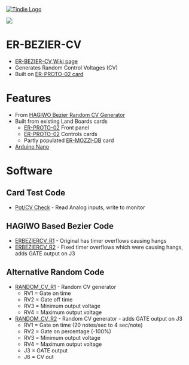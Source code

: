 <a href="https://www.tindie.com/products/28896/"><img src="http://land-boards.com/blwiki/images/5/51/Tindie-mediums.png" alt="Tindie Logo"></img></a> 

<img src="http://land-boards.com/blwiki/images/2/26/ER-BEZIER-CV_P1080840-720px.jpg"></img>

= ER-BEZIER-CV =

* [http://land-boards.com/blwiki/index.php?title=ER-BEZIER-CV ER-BEZIER-CV Wiki page]
* Generates Random Control Voltages (CV)
* Built on [http://land-boards.com/blwiki/index.php?title=ER-PROTO-02 ER-PROTO-02 card]

= Features =

* From [https://note.com/solder_state/n/n39aacefd73a3 HAGIWO Bezier Random CV Generator]
* Built from existing Land Boards cards
** [http://land-boards.com/blwiki/index.php?title=ER-PROTO-02 ER-PROTO-02] Front panel
** [http://land-boards.com/blwiki/index.php?title=ER-PROTO-02 ER-PROTO-02] Controls cards
** Partly populated [http://land-boards.com/blwiki/index.php?title=ER-MOZZI-DB ER-MOZZI-DB] card
* [http://land-boards.com/blwiki/index.php?title=Arduino_Nano Arduino Nano]

= Software =

== Card Test Code ==

* [https://github.com/land-boards/lb-Arduino-Code/tree/master/LBCards/SYNTHS/ERBEZIERCV/ERBEZIER_POTS_CHECK Pot/CV Check] - Read Analog inputs, write to monitor

== HAGIWO Based Bezier Code ==

* [https://github.com/land-boards/lb-Arduino-Code/blob/master/LBCards/SYNTHS/ERBEZIERCV/ERBEZIERCV_R1/ERBEZIERCV_R1.ino ERBEZIERCV_R1] - Original has timer overflows causing hangs
* [https://github.com/land-boards/lb-Arduino-Code/blob/master/LBCards/SYNTHS/ERBEZIERCV/ERBEZIERCV_R2/ERBEZIERCV_R2.ino ERBEZIERCV_R2] - Fixed timer overflows which were causing hangs, adds GATE output on J3

== Alternative Random Code  ==

* [https://github.com/land-boards/lb-Arduino-Code/blob/master/LBCards/SYNTHS/ERBEZIERCV/RANDOM_CV_R1/RANDOM_CV_R1.ino RANDOM_CV_R1] - Random CV generator
** RV1 = Gate on time
** RV2 = Gate off time
** RV3 = Minimum output voltage
** RV4 = Maximum output voltage
* [https://github.com/land-boards/lb-Arduino-Code/blob/master/LBCards/SYNTHS/ERBEZIERCV/RANDOM_CV_R2/RANDOM_CV_R2.ino RANDOM_CV_R2] - Random CV generator - adds GATE output on J3
** RV1 = Gate on time (20 notes/sec to 4 sec/note)
** RV2 = Gate on percentage (-100%)
** RV3 = Minimum output voltage
** RV4 = Maximum output voltage
** J3 = GATE output
** J6 = CV out
